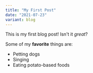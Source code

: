 ```yaml
---
title: "My First Post"
date: "2021-07-23"
variant: blog
---
```


This is my first blog post! Isn't it _great_?

Some of my **favorite** things are:

- Petting dogs
- Singing
- Eating potato-based foods
